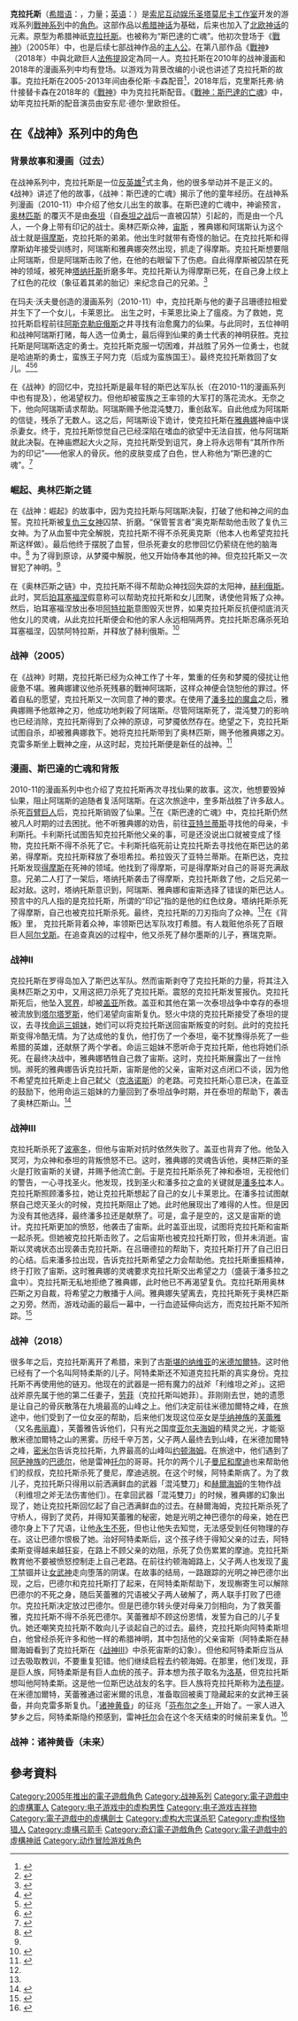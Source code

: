 {{Otheruses|subject=电子游戏《战神》系列角色|other=希腊神祇克拉托斯|克拉托斯}}
{{noteTA
|G1=Games
|1=zh-cn:克拉托斯; zh-tw:克雷多斯;
|2=zh-hans:冥后; zh-hant:冥后;
|3=zh-cn:斯巴达之魂; zh-tw:斯巴達的亡魂;}}
{{Infobox character
| name             = 克拉托斯<br />''Kratos''
| affiliation      = [[斯巴达|斯巴达]]
| nationality      = [[希腊|希腊]]
| origin           = [[斯巴达|斯巴达]]
| relatives        = [[阿瑞斯|阿瑞斯]]（兄弟）<br>[[赫丘利|赫丘利]]（兄弟）<br>[[珀耳修斯|珀耳修斯]]（兄弟）<br>[[盖亚|盖亚]]（祖母）
| family           = [[宙斯|宙斯]]（父亲）<br>卡利斯托（母亲）<br>[[雅典娜|雅典娜]]（姐弟）<br>[[得摩斯|得摩斯]]（兄弟）
| children         = 卡莱恩比（女儿）<br>[[阿特柔斯|阿特柔斯]]/[[洛基|洛基]]（儿子）
| spouse           = 吕珊德拉 <br>[[劳菲|劳菲]]
| position         = 将军, 斯巴达军队{{efn|Mentioned in the [[God_of_War_(DC_Comics)|DC comic series]] and in 《[[戰神：崛起|戰神：崛起]]》}}<br/>队长, 斯巴达军队{{efn|Pre-Ghost of Sparta metamorphosis}}<br/>希腊战神{{efn|After [[阿瑞斯|阿瑞斯]]}}
| title            = 战神<br>斯巴达之魂
| species          = <!--This is his species, not his rank or class, etc. His species cannot change.-->[[半神|半神]]<!--Yes, he became the "God of War", but his species was and can only ever be demigod. Cory Barlog explicitly stated that he was a demigod when the 2018 game was unveiled.-->
| motion_actor     = 布兰登·莫莱里 <small>（2005）</small><br />约瑟夫·加特 <small>（2007–2012）</small><ref name="Joseph Gatt Filmography">{{cite web |title = Joseph Gatt Filmography |publisher = IMBD Pro |url = https://pro-labs.imdb.com/name/nm1395532/ |access-date = 2015-07-29 |archive-date = 2016-01-31 |archive-url = https://web.archive.org/web/20160131210750/https://pro-labs.imdb.com/name/nm1395532/ }}</ref><br />泰伦斯·卡森 <small>（2013）<ref>{{cite video|title = God of War: Ascension: Unchained – Kratos Comes to Life|publisher = [[索尼互動娛樂聖塔莫尼卡工作室|索尼互動娛樂聖塔莫尼卡工作室]]|year = 2013}}</ref></small><br>克里斯托弗·纳什和埃里克·雅各布<ref>{{cite AV media|people=Jacobus, Eric|date=2018-03-28|title=God of War Slayer of the Gods – How to Fight Like Kratos, PS4|medium = [[YouTube|YouTube]]|language = en|url = https://www.youtube.com/watch?v=rKuc73DSscs|access-date=2018-05-11|publisher=[[PlayStation|PlayStation]], [[Sony_Interactive_Entertainment|Sony Interactive Entertainment]]|archive-url=https://www.webcitation.org/6zLNc36XZ?url=https://www.youtube.com/watch?v=rKuc73DSscs|archive-date=2018-05-11}}</ref> <small>（2016–）</small><br>沙德·加斯派德 <small>（2018）</small><ref>{{Cite web |url=https://twitter.com/shadbeast/status/989923203366600704 |title=存档副本 |access-date=2021-02-15 |archive-date=2021-05-21 |archive-url=https://web.archive.org/web/20210521115041/https://twitter.com/shadbeast/status/989923203366600704 }}</ref>
| voice            = 泰伦斯·卡森 <small>（成年，2005–2013）</small><br />克里斯托弗·纳什 <small>（成年，2016至今）<ref>{{cite AV media|people=Shuman, Sid; Barlog, Cory; Judge, Christopher|date=2016-06-14|title=God of War – E3 2016 LiveCast|medium=[[YouTube|YouTube]]|language=en|url=https://www.youtube.com/watch?v=ar59w0yrA_E|access-date=2016-06-15|location=0:20|publisher=[[PlayStation.Blog|PlayStation.Blog]], [[Sony_Interactive_Entertainment|Sony Interactive Entertainment]]|quote='''Sid Shuman:''' Christopher Judge, who are you? '''Christopher Judge:''' I am fortunate enough to be playing Kratos.|archive-date=2018-04-13|archive-url=https://www.webcitation.org/6yejtSf62?url=https://www.youtube.com/watch?v=ar59w0yrA_E}}</ref></small><br />安东尼·德尔·里欧 <small>（幼年，2010）</small>
| designer         = Charlie Wen
| creator          = 大卫·杰夫
| first            = 《[[戰神_(2005年遊戲)|戰神]]》（2005）
| series           = [[戰神系列|戰神]]
| lbl20            = 居住地
| data20           = [[斯巴达|斯巴达]]（过去）<br>[[挪威|挪威]]
| lbl21            = 武器
| data21           =[[混沌|混沌]]之刃<br>[[利维坦|利维坦]]之斧<br>众神之刃<br>奧林匹斯之刃<br>[[雅典娜|雅典娜]]之刃
| lbl22            = 铠甲
| data22           =[[战神|战神]][[阿瑞斯|阿瑞斯]]套装<br>[[神王|神王]][[宙斯|宙斯]]套装<br>[[女武神|女武神]][[瓦尔基里|瓦尔基里]]套装<br>[[战神|神]]之铠甲
| lbl23            = 神力
| data23           =[[斯巴达|斯巴达]]之怒
| lbl24            = 魔法
| data24           =[[阿瑞斯|阿瑞斯]]之火<br>流星猛击<br>索穆尔的吐息
| lbl25            = 坐骑
| data25           =[[珀伽索斯|珀伽索斯]]
}}
'''克拉托斯'''（[[希腊语|希腊语]]：{{lang|el|Κράτος}}，力量；[[英语|英语]]：{{lang|en|Kratos}}）是[[索尼互动娱乐圣塔莫尼卡工作室|索尼互动娱乐圣塔莫尼卡工作室]]开发的游戏系列[[戰神系列|戰神系列]]中的[[角色|角色]]。这部作品以[[希腊神话|希腊神话]]为基础，后来也加入了[[北欧神话|北欧神话]]的元素。原型为希腊神祇[[克拉托斯|克拉托斯]]。也被称为“斯巴達的亡魂”。他初次登场于《[[戰神_(2005年遊戲)|戰神]]》（2005年）中，也是后续七部战神作品的[[主人公|主人公]]。在第八部作品《[[戰神_(2018年遊戲)|戰神]]》（2018年）中與北歐巨人[[法布提|法佈提]]設定為同一人。克拉托斯在2010年的战神漫画和2018年的漫画系列中均有登场。以游戏为背景改编的小说也讲述了克拉托斯的故事。克拉托斯在2005-2013年间由泰伦斯·卡森配音<ref>{{cite web|title=Carson on Twitter|url=https://twitter.com/tccarson/status/742928883796692992?lang=en|website=Twitter|access-date=2017-06-13|archive-date=2021-05-21|archive-url=https://web.archive.org/web/20210521120300/https://twitter.com/tccarson/status/742928883796692992?lang=en}}</ref>，2018年后，克里斯托弗·纳什接替卡森在2018年的《[[戰神_(2018年遊戲)|戰神]]》中为克拉托斯配音。《[[戰神：斯巴達的亡魂|戰神：斯巴達的亡魂]]》中，幼年克拉托斯的配音演员由安东尼·德尔·里欧担任。

==在《战神》系列中的角色==
===背景故事和漫画（过去）===
在战神系列中，克拉托斯是一位[[反英雄|反英雄]]<ref>{{cite web |url=http://www.nbcnews.com/id/17746110 |title='God of War II' is one hell of a ride |author=Levi Buchanan |publisher=[[NBCUniversal|NBCUniversal]] |work=NBC News |date=2007-03-30 |access-date=2008-03-15 |archive-date=2018-06-25 |archive-url=https://web.archive.org/web/20180625043358/http://www.nbcnews.com/id/17746110/ }}</ref>式主角，他的很多举动并不是正义的。《战神》讲述了他的故事，《战神：斯巴達的亡魂》揭示了他的童年经历。在战神系列漫画（2010-11）中介绍了他女儿出生的故事。在斯巴達的亡魂中，神谕预言，[[奥林匹斯山|奥林匹斯]] 的覆灭不是由[[提坦|泰坦]]（自[[提坦之战|泰坦之战]]后一直被囚禁）引起的，而是由一个凡人，一个身上带有印记的战士。奥林匹斯众神，[[宙斯|宙斯]] ，雅典娜和阿瑞斯认为这个战士就是[[得摩斯|得摩斯]]，克拉托斯的弟弟。他出生时就带有奇怪的胎记。在克拉托斯和得摩斯幼年接受训练时，阿瑞斯和雅典娜突然出现，抓走了得摩斯。克拉托斯想要阻止阿瑞斯，但是阿瑞斯击败了他，在他的右眼留下了伤疤。自此得摩斯被囚禁在死神的领域，被死神[[桑納托斯|塔纳托斯]]折磨多年。克拉托斯认为得摩斯已死，在自己身上纹上了红色的花纹（象征着其弟的胎记）来纪念自己的兄弟。<ref name="GoS">{{cite video game|developer=[[Ready_at_Dawn|Ready at Dawn]]|title=[[God_of_War:_Ghost_of_Sparta|God of War: Ghost of Sparta]]|publisher=[[Sony_Computer_Entertainment|Sony Computer Entertainment]]|year=2010|platform=[[PlayStation_Portable|PlayStation Portable]]}}</ref>

在玛夫·沃夫曼创造的漫画系列（2010-11）中，克拉托斯与他的妻子吕珊德拉相爱并生下了一个女儿，卡莱恩比。 出生之时，卡莱恩比染上了瘟疫。为了救她，克拉托斯启程前往[[阿斯克勒庇俄斯|阿斯克勒庇俄斯]]之井寻找有治愈魔力的仙果。与此同时，五位神明和战神阿瑞斯打赌，每人选一位勇士，最后得到仙果的勇士代表的神明获胜。克拉托斯是阿瑞斯选定的勇士。克拉托斯克服一切困难，并战胜了另外一位勇士，也就是哈迪斯的勇士，蛮族王子阿力克（后成为蛮族国王）。最终克拉托斯救回了女儿。<ref name="comics">{{cite book|title=God of War|url=https://books.google.com/books?id=IbehSgAACAAJ|isbn=978-1-4012-2972-6|date=2011-03-22|publisher=[[DC_Comics|DC Comics]]|first=Marv|last=Wolfman|pages=144|access-date=2012-10-17|archive-date=2019-05-12|archive-url=https://web.archive.org/web/20190512221912/https://books.google.com/books?id=IbehSgAACAAJ}}</ref><ref>{{cite web | url = http://www.dccomics.com/wildstorm/comics/?cm=13275 | title = God of War #1 Solicitation | publisher = [[DC_Comics|DC Comics]] | access-date = 2010-01-04 | archive-date = 2016-04-14 | archive-url = https://web.archive.org/web/20160414014502/http://www.dccomics.com/comics/god-of-war-2010/god-of-war-1 }}</ref><ref>{{cite web|url=http://www.ign.com/comics/god-of-war|title=God of War Comics|publisher=[[Ziff_Davis_Media|Ziff Davis Media]]|work=[[IGN|IGN]]|access-date=2012-09-23|archive-date=2016-05-04|archive-url=https://web.archive.org/web/20160504222628/http://www.ign.com/comics/god-of-war}}</ref>

在《战神》的回忆中，克拉托斯是最年轻的斯巴达军队长（在2010-11的漫画系列中也有提及），他渴望权力。但他却被蛮族之王率领的大军打的落花流水。无奈之下，他向阿瑞斯请求帮助。阿瑞斯赐予他混沌雙刀，重创敌军。自此他成为阿瑞斯的信徒，残杀了无数人。这之后，阿瑞斯设下诡计，使克拉托斯在[[雅典娜|雅典娜]]神庙中误杀妻女。终于，克拉托斯惊觉自己已经深陷在嗜血的欲望中无法自拔，他与阿瑞斯就此决裂。在神庙燃起大火之际，克拉托斯受到诅咒，身上将永远带有“其所作所为的印记”——他家人的骨灰。他的皮肤变成了白色，世人称他为“斯巴達的亡魂”。<ref name="GoW1">{{cite video game|developer=[[索尼互動娛樂聖塔莫尼卡工作室|索尼互動娛樂聖塔莫尼卡工作室]]|title=[[战神_(2005年游戏)|God of War]]|publisher=[[Sony_Computer_Entertainment|Sony Computer Entertainment]]|year=2005|platform=[[PlayStation_2|PlayStation 2]]}}</ref>

===崛起、奥林匹斯之链===
{{main|战神：崛起|战神：奥林匹斯之链}}
在《战神：崛起》的故事中，因为克拉托斯与阿瑞斯决裂，打破了他和神之间的血誓。克拉托斯被[[厄里倪厄斯|复仇三女神]]囚禁、折磨。“保管誓言者”奥克斯帮助他击败了复仇三女神。为了从血誓中完全解脱，克拉托斯不得不杀死奥克斯（他本人也希望克拉托斯这样做）。最后他终于摆脱了血誓，但杀死妻女的悲惨回忆仍萦绕在他的脑海中。<ref>{{cite video game|developer=[[索尼互動娛樂聖塔莫尼卡工作室|索尼互動娛樂聖塔莫尼卡工作室]]|title=[[God_of_War:_Ascension|God of War: Ascension]]|publisher=[[Sony_Computer_Entertainment|Sony Computer Entertainment]]|year=2013|platform=[[PlayStation_3|PlayStation 3]]}}</ref> 为了得到原谅，从梦魇中解脱，他又开始侍奉其他的神。但克拉托斯又一次冒犯了神明。<ref name="GoW1"/>

在《奥林匹斯之链》中，克拉托斯不得不帮助众神找回失踪的太阳神，[[赫利俄斯|赫利俄斯]]。此时，冥后[[珀耳塞福涅|珀耳塞福涅]]假意称可以帮助克拉托斯和女儿团聚，诱使他背叛了众神。然后，珀耳塞福涅放出泰坦[[阿特拉斯|阿特拉斯]]意图毁灭世界，如果克拉托斯反抗便彻底消灭他女儿的灵魂，从此克拉托斯便会和他的家人永远相隔两界。克拉托斯忍痛杀死珀耳塞福涅，囚禁阿特拉斯，并释放了赫利俄斯。<ref>{{cite video game|developer=[[Ready_at_Dawn|Ready at Dawn]]|title=[[God_of_War:_Chains_of_Olympus|God of War: Chains of Olympus]]|publisher=[[Sony_Computer_Entertainment|Sony Computer Entertainment]]|year=2008|platform=[[PlayStation_Portable|PlayStation Portable]]}}</ref>

===战神（2005）===
{{main|战神 (2005年游戏)}}
在《战神》时期，克拉托斯已经为众神工作了十年，繁重的任务和梦魇的侵扰让他疲惫不堪。雅典娜建议他杀死残暴的戰神阿瑞斯，这样众神便会饶恕他的罪过。怀着自私的愿望，克拉托斯又一次同意了神的要求。在使用了[[潘朵拉的盒子|潘多拉的魔盒]]之后，雅典娜赐予他眾神之刃，他成功地刺殺了阿瑞斯。尽管阿瑞斯死了，混沌雙刀的影响也已经消除，克拉托斯得到了众神的原谅，可梦魇依然存在。绝望之下，克拉托斯试图自杀，却被雅典娜救下。她将克拉托斯带到了奥林匹斯，赐予他雅典娜之刃。克雷多斯坐上戰神之座，从这时起，克拉托斯便是新任的战神。<ref name="GoW1">{{cite video game|developer=[[索尼互動娛樂聖塔莫尼卡工作室|索尼互動娛樂聖塔莫尼卡工作室]]|title=[[战神_(2005年游戏)|God of War]]|publisher=[[Sony_Computer_Entertainment|Sony Computer Entertainment]]|year=2005|platform=[[PlayStation_2|PlayStation 2]]}}</ref>

===漫画、斯巴達的亡魂和背叛===
{{main|战神：斯巴达之魂|战神：背叛}}
2010-11的漫画系列中也介绍了克拉托斯再次寻找仙果的故事。这次，他想要毁掉仙果，阻止阿瑞斯的追随者复活阿瑞斯。在这次旅途中，奎多斯战胜了许多敌人。杀死[[百臂巨人|百臂巨人]]后，克拉托斯销毁了仙果。<ref name="comics"/>在《斯巴達的亡魂》中，克拉托斯仍然被凡人时期的过去困扰。他不听雅典娜的劝告，前往[[亚特兰蒂斯|亚特兰蒂斯]]寻找他的母亲，卡利斯托。卡利斯托试图告知克拉托斯他父亲的事，可是还没说出口就被变成了怪物，克拉托斯不得不杀死了它。卡利斯托临死前让克拉托斯去寻找他在斯巴达的弟弟，得摩斯。克拉托斯释放了泰坦希拉。希拉毁灭了亚特兰蒂斯。在斯巴达，克拉托斯发现[[得摩斯|得摩斯]]在死神的领域。他找到了得摩斯，可是得摩斯对自己的哥哥充满敌意。兄弟二人打了一架后，塔纳托斯袭击了得摩斯，克拉托斯救了他，之后兄弟一起对敌。这时，塔纳托斯意识到，阿瑞斯、雅典娜和宙斯选择了错误的斯巴达人。预言中的凡人指的是克拉托斯，所谓的“印记”指的是他的红色纹身。塔纳托斯杀死了得摩斯，自己也被克拉托斯杀死。最终，克拉托斯的刀刃指向了众神。<ref name="GoS"/>在《背叛》里， 克拉托斯背着众神，率领斯巴达军队攻打希腊。有人栽赃他杀死了百眼巨人[[阿耳戈斯_(百眼巨人)|阿尔戈斯]]。在追查真凶的过程中，他又杀死了赫尔墨斯的儿子，赛瑞克斯。

===战神II===
{{main|战神II}}
克拉托斯在罗得岛加入了斯巴达军队。然而宙斯剥夺了克拉托斯的力量，将其注入奥林匹斯之刃中，又用这把刀杀死了克拉托斯。震怒的克拉托斯发誓报仇。克拉托斯死后，他坠入[[冥界_(希臘神話)|冥界]]，却被[[盖亚|盖亚]]所救。盖亚和其他在第一次泰坦战争中幸存的泰坦被流放到[[塔耳塔罗斯|塔尔塔罗斯]]，他们渴望向宙斯复仇。怒火中烧的克拉托斯接受了泰坦的提议，去寻找[[摩伊赖|命运三姐妹]]，她们可以将克拉托斯送回宙斯叛变的时刻。此时的克拉托斯变得冷酷无情。为了达成他的复仇，他打伤了一个泰坦，毫不犹豫得杀死了一些希腊的英雄，还献祭了两个学者。命运三姐妹不愿听命于克拉托斯，他也将她们杀死。在最终决战中，雅典娜牺牲自己救了宙斯。这时，克拉托斯展露出了一丝怜悯。濒死的雅典娜告诉克拉托斯，宙斯是他的父亲，宙斯对这点闭口不谈，因为他不希望克拉托斯走上自己弑父（[[克洛诺斯|克洛诺斯]]）的老路。可克拉托斯心意已决，在盖亚的鼓励下，他用命运三姐妹的力量回到了泰坦战争时期，并在泰坦的帮助下，袭击了奥林匹斯山。<ref>{{cite video game|developer=[[索尼互動娛樂聖塔莫尼卡工作室|索尼互動娛樂聖塔莫尼卡工作室]]|title=[[战神II|战神II]]|publisher=[[Sony_Computer_Entertainment|Sony Computer Entertainment]]|year=2007|platform=[[PlayStation_2|PlayStation 2]]}}</ref>

===战神III===
{{main|战神III}}
克拉托斯杀死了[[波塞冬|波塞冬]]，但他与宙斯对抗时依然失败了。盖亚也背弃了他。他坠入冥河，为众神和泰坦的背叛愤怒不已。这时，雅典娜的灵魂告诉他，奥林匹斯的圣火是打败宙斯的关键，并赐予他流亡劍。于是克拉托斯杀死了神和泰坦，无视他们的警告，一心寻找圣火。他发现，找到圣火和潘多拉之盒的关键就是[[潘多拉|潘多拉]]本人。克拉托斯照顾潘多拉，她让克拉托斯想起了自己的女儿卡莱恩比。在潘多拉试图献祭自己熄灭圣火的时候，克拉托斯阻止了她。此时他展现出了难得的人性。但是因为没有其他选择，最终潘多拉还是献祭了。可是，盒子是空的，这又是宙斯的诡计。克拉托斯更加的愤怒，他袭击了宙斯。此时盖亚出现，试图将克拉托斯和宙斯一起杀死。但她被克拉托斯击败了。之后宙斯也被克拉托斯打败，但并未消逝。宙斯以灵魂状态出现袭击克拉托斯。在吕珊德拉的帮助下，克拉托斯打开了自己旧日的心结。后来潘多拉出现，告诉克拉托斯希望之力会帮助他。克拉托斯重振精神，终于打败了宙斯。这时雅典娜的灵魂要求克拉托斯交出希望之力（盛装于潘多拉之盒中）。克拉托斯无私地拒绝了雅典娜，此时他已不再渴望复仇。克拉托斯用奥林匹斯之刃自裁，将希望之力散播于人间。雅典娜失望离去，克拉托斯死于奥林匹斯之刃旁。然而，游戏动画的最后一幕中，一行血迹延伸向远方，而克拉托斯不知所踪。<ref>{{cite video game|developer=[[索尼互動娛樂聖塔莫尼卡工作室|索尼互動娛樂聖塔莫尼卡工作室]]|title=[[God_of_War_III|God of War III]]|publisher=[[Sony_Computer_Entertainment|Sony Computer Entertainment]]|year=2010|platform=[[PlayStation_3|PlayStation 3]]}}</ref>

===战神（2018）===
{{main|战神 (2018年游戏)}}
很多年之后，克拉托斯离开了希腊，来到了古[[斯堪的纳维亚|斯堪的纳维亚]]的[[人类世界_(北欧神话)|米德加爾特]]。这时他已经有了一个名叫阿特柔斯的儿子。阿特柔斯还不知道克拉托斯的真实身份。克拉托斯不再使用他的链刃。他现在的武器是一把有魔力的战斧「利维坦之斧」。这把战斧原先属于他的第二任妻子，[[勞菲|劳菲]]（克拉托斯叫她菲）。菲刚刚去世，她的遗愿是让自己的骨灰散落在九境最高的山峰之上。他们决定前往米德加爾特之峰，在旅途中，他们受到了一位女巫的帮助，后来他们发现这位巫女是[[华纳神族|华纳神族]]的[[芙蕾雅|芙蕾雅]]（又名[[弗丽嘉|弗丽嘉]]），芙蕾雅告诉他们，只有光之国度[[亞爾夫海姆|亚尔夫海姆]]的精灵之光，才能驱散米德加爾特之山的黑雾。历经千辛万苦，父子两人最终去到山峰，在米德加爾特之峰，[[密米爾|密米尔]]告诉克拉托斯，九界最高的山峰叫[[約頓海姆|约顿海姆]]。在旅途中，他们遇到了[[阿萨神族|阿萨神族]]的[[巴德爾|巴德尔]]，他是雷神[[索尔|托尔]]的哥哥。托尔的两个儿子[[曼尼與摩迪|曼尼和摩迪]]也来帮助他们的叔叔，克拉托斯杀死了曼尼，摩迪逃脱。在这个时候，阿特柔斯病了。为了救儿子，克拉托斯只得用以前洒满鲜血的武器「混沌雙刀」和[[冥界_(北歐神話)|赫爾海姆]]的生物作战（利维坦之斧无法伤害他们）。在拿回武器「混沌雙刀」的时候，雅典娜的幻象出现了，她让克拉托斯回忆起了自己洒满鲜血的过去。在赫爾海姆，克拉托斯杀死了守桥人，得到了灵药，并得知芙蕾雅的秘密，她是光明之神巴德尔的母亲，她在巴德尔身上下了咒语，让他[[长生不老|永生不死]]，但也让他失去知觉，无法感受到任何物理的存在。这让巴德尔恨极了她。治好阿特柔斯后，这个孩子终于得知父亲的过去，阿特柔斯变得越来越狂妄，在路上不顾父亲的劝阻，杀死了负伤累累的摩迪。克拉托斯教育他不要被愤怒控制走上自己老路。在前往约顿海姆路上，父子两人也发现了[[奥丁|奥丁]]禁锢并让[[女武神|女武神]]走向堕落的阴谋。在故事的结局，一路跟踪的光明之神巴德尔出现，之后，巴德尔和克拉托斯打了起来，在阿特柔斯帮助下，发现槲寄生可以解除巴德尔的不死之身，随后芙蕾雅的咒语被父子两人破解了，两人联手打败了巴德尔。克拉托斯决定放过巴德尔。但是巴德尔转头便对母亲刀剑相向，为了救芙蕾雅，克拉托斯不得不杀死巴德尔。芙蕾雅却不顾这份恩情，发誓为自己的儿子复仇。她还嘲笑克拉托斯不敢向儿子谈起自己的过去。最终，克拉托斯向阿特柔斯坦白，他曾经杀死许多和他一样的希腊神明，其中包括他的父亲宙斯（阿特柔斯在赫爾海姆看到了克拉托斯在《[[戰神III|战神III]]》中杀死宙斯的幻象）。但他和阿特柔斯应当从过去吸取教训，不要重复犯错。他们继续启程去约顿海姆。在那里，他们发现，菲是巨人族，阿特柔斯是有巨人血统的孩子。菲本想为孩子取名为[[洛基|洛基]]，但克拉托斯想叫他阿特柔斯。这是他一位斯巴达战友的名字。巨人族将克拉托斯称为[[法布提|法布提]]。在米德加爾特，芙蕾雅通过密米爾的讯息，准备取回被奥丁隐藏起来的女武神王装备，并向克雷多斯复仇。「[[諸神的黃昏|诸神黄昏]]」的征兆「[[芬布爾之冬|芬布尔之冬」]]开始了。一家人进入梦乡之后，阿特柔斯隐约预感到，雷神[[索尔|托尔]]会在这个冬天结束的时候前来复仇。<ref>{{cite web|url=http://www.gamespot.com/articles/god-of-war-revealed-for-ps4-at-e3-2016/1100-6440819/|title=God of War Revealed for PS4 at E3 2016|date=2016-06-13|last1=Newhouse|first1=Alex|last2=Crossley|first2=Rob|publisher=[[CBS_Interactive|CBS Interactive]]|work=[[GameSpot|GameSpot]]|access-date=2016-06-14|archive-date=2018-04-13|archive-url=https://web.archive.org/web/20180413194458/https://www.gamespot.com/articles/god-of-war-revealed-for-ps4-at-e3-2016/1100-6440819/}}</ref>

===战神：诸神黄昏（未来）===
{{main|战神：诸神黄昏}}

== 參考資料 ==
{{reflist}}

{{戰神系列}}
{{DEFAULTSORT:Kratos}}
[[Category:2005年推出的電子遊戲角色|Category:2005年推出的電子遊戲角色]]
[[Category:战神系列|Category:战神系列]]
[[Category:電子遊戲中的虛構軍人|Category:電子遊戲中的虛構軍人]]
[[Category:电子游戏中的虚构男性|Category:电子游戏中的虚构男性]]
[[Category:电子游戏吉祥物|Category:电子游戏吉祥物]]
[[Category:電子遊戲中的虛構劍士|Category:電子遊戲中的虛構劍士]]
[[Category:虚构大宗谋杀犯|Category:虚构大宗谋杀犯]]
[[Category:虚构怪物猎人|Category:虚构怪物猎人]]
[[Category:虛構弓箭手|Category:虛構弓箭手]]
[[Category:奇幻電子遊戲角色|Category:奇幻電子遊戲角色]]
[[Category:電子遊戲中的虛構神祇|Category:電子遊戲中的虛構神祇]]
[[Category:动作冒险游戏角色|Category:动作冒险游戏角色]]
